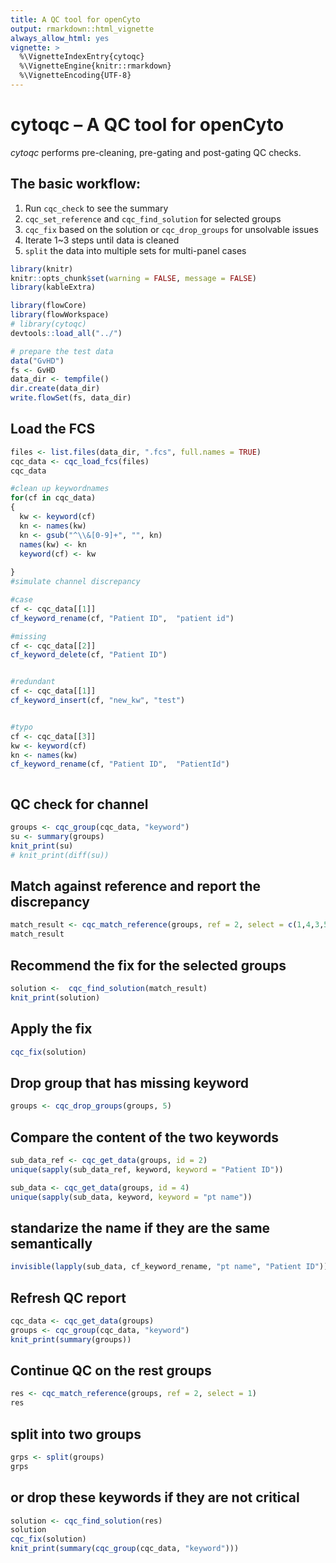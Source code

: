 ```yaml
---
title: A QC tool for openCyto
output: rmarkdown::html_vignette
always_allow_html: yes
vignette: >
  %\VignetteIndexEntry{cytoqc}
  %\VignetteEngine{knitr::rmarkdown}
  %\VignetteEncoding{UTF-8}
---
```

# cytoqc -- A QC tool for openCyto

*cytoqc* performs pre-cleaning, pre-gating and post-gating QC checks.

## The basic workflow:

1. Run `cqc_check` to see the summary
2. `cqc_set_reference` and `cqc_find_solution` for selected groups
3. `cqc_fix` based on the solution or `cqc_drop_groups` for unsolvable issues
4. Iterate 1~3 steps until data is cleaned
5. `split` the data into multiple sets for multi-panel cases

```r
library(knitr)
knitr::opts_chunk$set(warning = FALSE, message = FALSE)
library(kableExtra)
```


```r
library(flowCore)
library(flowWorkspace)
# library(cytoqc)
devtools::load_all("../")
```

```r
# prepare the test data
data("GvHD")
fs <- GvHD
data_dir <- tempfile()
dir.create(data_dir)
write.flowSet(fs, data_dir)
```

## Load the FCS

```r
files <- list.files(data_dir, ".fcs", full.names = TRUE)
cqc_data <- cqc_load_fcs(files)
cqc_data
```

```r
#clean up keywordnames
for(cf in cqc_data)
{
  kw <- keyword(cf)
  kn <- names(kw)
  kn <- gsub("^\\&[0-9]+", "", kn)
  names(kw) <- kn
  keyword(cf) <- kw
  
}
#simulate channel discrepancy

#case
cf <- cqc_data[[1]]
cf_keyword_rename(cf, "Patient ID",  "patient id")

#missing
cf <- cqc_data[[2]]
cf_keyword_delete(cf, "Patient ID")


#redundant
cf <- cqc_data[[1]]
cf_keyword_insert(cf, "new_kw", "test")


#typo
cf <- cqc_data[[3]]
kw <- keyword(cf)
kn <- names(kw)
cf_keyword_rename(cf, "Patient ID",  "PatientId")



```

## QC check for channel
```r
groups <- cqc_group(cqc_data, "keyword")
su <- summary(groups)
knit_print(su)
# knit_print(diff(su))
```

## Match against reference and report the discrepancy
```r
match_result <- cqc_match_reference(groups, ref = 2, select = c(1,4,3,5))
match_result
```

## Recommend the fix for the selected groups 
```r

solution <-  cqc_find_solution(match_result)
knit_print(solution)
```

## Apply the fix

```r
cqc_fix(solution)
```

## Drop group that has missing keyword
```r
groups <- cqc_drop_groups(groups, 5)
```


## Compare the content of the two keywords
```r
sub_data_ref <- cqc_get_data(groups, id = 2)
unique(sapply(sub_data_ref, keyword, keyword = "Patient ID"))

sub_data <- cqc_get_data(groups, id = 4)
unique(sapply(sub_data, keyword, keyword = "pt name"))

```

##  standarize the name if they are the same semantically
```r
invisible(lapply(sub_data, cf_keyword_rename, "pt name", "Patient ID"))

```

## Refresh QC report 
```r
cqc_data <- cqc_get_data(groups)
groups <- cqc_group(cqc_data, "keyword")
knit_print(summary(groups))
```

## Continue QC on the rest groups
```r
res <- cqc_match_reference(groups, ref = 2, select = 1)
res
```

## split into two groups
```r
grps <- split(groups)
grps
```

## or drop these keywords if they are not critical
```r
solution <- cqc_find_solution(res)
solution
cqc_fix(solution)
knit_print(summary(cqc_group(cqc_data, "keyword")))

```


